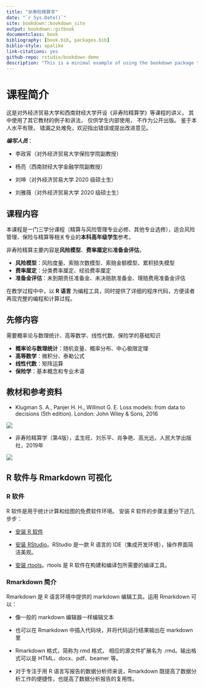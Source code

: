 ```yaml
--- 
title: "非寿险精算学"
date: "`r Sys.Date()`"
site: bookdown::bookdown_site
output: bookdown::gitbook
documentclass: book
bibliography: [book.bib, packages.bib]
biblio-style: apalike
link-citations: yes
github-repo: rstudio/bookdown-demo
description: "This is a minimal example of using the bookdown package to write a book. The output format for this example is bookdown::gitbook."
---
```



# 课程简介 {#prep}

这是对外经济贸易大学和西南财经大学开设《非寿险精算学》等课程的讲义， 其中使用了其它教材的例子和讲法， 仅供学生内部使用， 不作为公开出版。 鉴于本人水平有限， 错漏之处难免，欢迎指出错误或提出改进意见。

***编写人员***：

- 李政宵（对外经济贸易大学保险学院副教授）

- 杨亮（西南财经大学金融学院副教授）

- 刘坤（对外经济贸易大学 2020 级硕士生）

- 刘雅薇（对外经济贸易大学 2020 级硕士生）

## 课程内容

本课程是一门三学分课程（精算与风险管理专业必修、其他专业选修），适合风险管理、保险与精算等相关专业的**本科高年级学生**参考。 

非寿险精算主要内容是**风险模型**、**费率厘定**和**准备金评估**。

- **风险模型**：风险度量、索赔次数模型、索赔金额模型、累积损失模型
- **费率厘定**：分类费率厘定、经验费率厘定
- **准备金评估**：未到期责任准备金、未决赔款准备金、理赔费用准备金评估

在教学过程中中，以 **R 语言** 为编程工具，同时提供了详细的程序代码，方便读者再现完整的编程和计算过程。


## 先修内容
需要概率论与数理统计、高等数学、线性代数、保险学的基础知识

- **概率论与数理统计**：随机变量、概率分布、中心极限定理
- **高等数学**：微积分、泰勒公式
- **线性代数**：矩阵运算
- **保险学**：基本概念和专业术语


## 教材和参考资料

- Klugman S. A., Panjer H. H., Willmot G. E. Loss models: from data to decisions (5th edition).  London: John Wiley & Sons, 2016

![](picture/textbook.png =400x300)

- 非寿险精算学（第4版），孟生旺、刘乐平、肖争艳、高光远，人民大学出版社，2019年

![](picture/lec0-reference1.jpg =400x300)


## R 软件与 Rmarkdown 可视化

### R 软件

R 软件是用于统计计算和绘图的免费软件环境。
安装 R 软件的步骤主要分下述几步步：

- [安装 R 软件](https://cran.r-project.org/)


- [安装 RStudio](https://posit.co/download/rstudio-desktop/)。RStudio 是一款 R 语言的 IDE（集成开发环境），操作界面简洁美观。

- [安装 rtools](https://mirrors.tuna.tsinghua.edu.cn/CRAN/)。rtools 是 R 软件在构建和编译包所需要的编译工具。

### Rmarkdown 简介

 Rmarkdown 是 R 语言环境中提供的 markdown 编辑工具。运用 Rmarkdown 可以：
 
 
 - 像一般的 markdown 编辑器一样编辑文本
 
 - 也可以在 Rmarkdown 中插入代码块，并将代码运行结果输出在 markdown 里
 
 - Rmarkdown 格式，简称为 rmd 格式， 相应的源文件扩展名为 .rmd。输出格式可以是 HTML、docx、pdf、beamer 等。
 
- 对于专注于用 R 语言写报告的数据分析师来说，Rmarkdown 既提高了数据分析工作的便捷性，也提高了数据分析报告的复用性。


<!-- rmarkdown 的简易教程如下： -->

<!-- - 在 RStudio 新建一个 rmarkdown 文件后，会出现如下一个最简单的 rmarkdown 的模板。 -->

<!-- 增加rmarkdown的介绍、安装和使用说明，包括如何导出html和pdf格式，介绍一些简答的公式输入 -->



